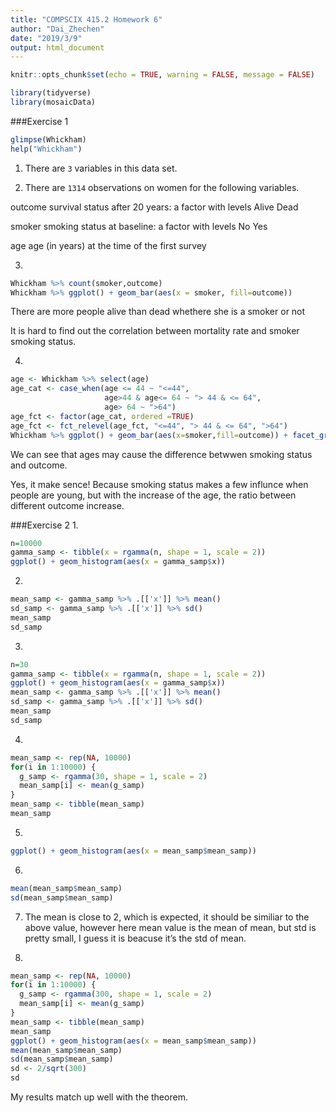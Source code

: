 ```yaml
---
title: "COMPSCIX 415.2 Homework 6"
author: "Dai_Zhechen"
date: "2019/3/9"
output: html_document
---
```


```r
knitr::opts_chunk$set(echo = TRUE, warning = FALSE, message = FALSE)
```

```R
library(tidyverse)
library(mosaicData)
```
###Exercise 1
```r
glimpse(Whickham)
help("Whickham")
```

1. There are `3` variables in this data set.

2. There are `1314` observations on women for the following variables.

outcome survival status after 20 years: a factor with levels Alive Dead

smoker smoking status at baseline: a factor with levels No Yes

age age (in years) at the time of the first survey

3.
```r
Whickham %>% count(smoker,outcome)
Whickham %>% ggplot() + geom_bar(aes(x = smoker, fill=outcome))
```

There are more people alive than dead whethere she is a smoker or not

It is hard to find out the correlation between mortality rate and smoker smoking status.

4.
```r
age <- Whickham %>% select(age)
age_cat <- case_when(age <= 44 ~ "<=44", 
                     age>44 & age<= 64 ~ "> 44 & <= 64", 
                     age> 64 ~ ">64")
age_fct <- factor(age_cat, ordered =TRUE)
age_fct <- fct_relevel(age_fct, "<=44", "> 44 & <= 64", ">64")
Whickham %>% ggplot() + geom_bar(aes(x=smoker,fill=outcome)) + facet_grid(~ factor(age_fct))
```

We can see that ages may cause the difference betwwen smoking status and outcome.

Yes, it make sence! Because smoking status makes a few influnce when people are young, but with the increase of the age, the ratio between different outcome increase.

###Exercise 2
1.
```r
n=10000
gamma_samp <- tibble(x = rgamma(n, shape = 1, scale = 2))
ggplot() + geom_histogram(aes(x = gamma_samp$x))
```

2.
```r
mean_samp <- gamma_samp %>% .[['x']] %>% mean()
sd_samp <- gamma_samp %>% .[['x']] %>% sd()
mean_samp
sd_samp
```

3.
```r
n=30
gamma_samp <- tibble(x = rgamma(n, shape = 1, scale = 2))
ggplot() + geom_histogram(aes(x = gamma_samp$x))
mean_samp <- gamma_samp %>% .[['x']] %>% mean()
sd_samp <- gamma_samp %>% .[['x']] %>% sd()
mean_samp
sd_samp
```

4.
```r
mean_samp <- rep(NA, 10000)
for(i in 1:10000) {
  g_samp <- rgamma(30, shape = 1, scale = 2)
  mean_samp[i] <- mean(g_samp)
}
mean_samp <- tibble(mean_samp)
mean_samp
```

5.
```r
ggplot() + geom_histogram(aes(x = mean_samp$mean_samp))
```

6.
```r
mean(mean_samp$mean_samp)
sd(mean_samp$mean_samp)
```

7.
The mean is close to 2, which is expected, it should be similiar to the above value, however here mean value is the mean of mean, but std is pretty small, I guess it is beacuse it's the std of mean.

8.
```r
mean_samp <- rep(NA, 10000)
for(i in 1:10000) {
  g_samp <- rgamma(300, shape = 1, scale = 2)
  mean_samp[i] <- mean(g_samp)
}
mean_samp <- tibble(mean_samp)
mean_samp
ggplot() + geom_histogram(aes(x = mean_samp$mean_samp))
mean(mean_samp$mean_samp)
sd(mean_samp$mean_samp)
sd <- 2/sqrt(300)
sd
```

My results match up well with the theorem.
